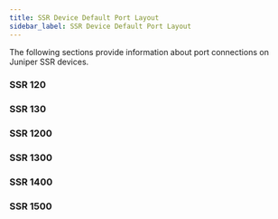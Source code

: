 ```yaml
---
title: SSR Device Default Port Layout
sidebar_label: SSR Device Default Port Layout
---
```


The following sections provide information about port connections on Juniper SSR devices.

### SSR 120
<SSR120Hardware/>

### SSR 130
<SSR130Hardware/>

### SSR 1200
<SSR1200Hardware/>

### SSR 1300
<SSR1300Hardware/>

### SSR 1400
<SSR1400Hardware/>

### SSR 1500
<SSR1500Hardware/>